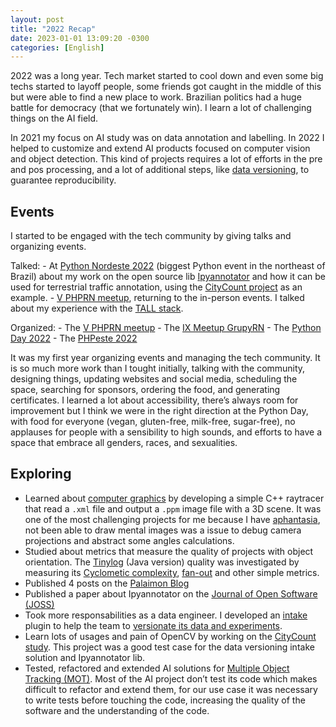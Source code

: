 ```yaml
---
layout: post
title: "2022 Recap"
date: 2023-01-01 13:09:20 -0300
categories: [English]
---
```


2022 was a long year. Tech market started to cool down and even some 
big techs started to layoff people, some friends got caught in the middle of this but 
were able to find a new place to work. Brazilian politics had a huge battle for democracy 
(that we fortunately win). I learn a lot of challenging things on the AI field.

In 2021 my focus on AI study was on data annotation and labelling. In 2022 I helped to customize and extend AI products focused on computer vision and object detection. This kind of projects requires a lot of efforts in the pre and pos processing, and a lot of additional steps, like [data versioning](https://en.wikipedia.org/wiki/Data_Version_Control), to guarantee reproducibility.

## Events

I started to be engaged with the tech community by giving talks and organizing events. 

Talked:
- At [Python Nordeste 2022](https://2022.pythonnordeste.org/) (biggest Python event in the northeast of Brazil) 
about my work on the open source lib [Ipyannotator](https://github.com/palaimon/ipyannotator) and how it can be 
used for terrestrial traffic annotation, using the [CityCount project](https://palaimon.io/projects.html#sec-cc) 
as an example. 
- [V PHPRN meetup](https://www.instagram.com/p/CgSt2CgLTyQ/), returning to the in-person events. I talked about my 
experience with the [TALL stack](https://tallstack.dev/).

Organized:
- The [V PHPRN meetup](https://www.instagram.com/p/CgSt2CgLTyQ/)
- The [IX Meetup GrupyRN](https://www.instagram.com/p/CiVN31LrtaR/)
- The [Python Day 2022](https://www.instagram.com/p/CkgPmVBOG4j/)
- The [PHPeste 2022](https://phprn.github.io/phpeste/)

It was my first year organizing events and managing the tech community. It is so much more work than I tought initially, 
talking with the community, designing things, updating websites and social media, scheduling the space, searching for sponsors, ordering the food, and generating certificates. I learned a lot about accessibility, there's always room for improvement but I think we were in the right direction at the Python Day, with food for everyone (vegan, gluten-free, milk-free, sugar-free), no applauses for people with a sensibility to high sounds, and efforts to have a space that embrace all genders, races, and sexualities.

## Exploring

- Learned about [computer graphics](https://en.wikipedia.org/wiki/Computer_graphics) by developing a simple C++ raytracer that 
read a `.xml` file and output a `.ppm` image file with a 3D scene. It was one of the most challenging projects for me because 
I have [aphantasia](https://en.wikipedia.org/wiki/Aphantasia), not been able to draw mental images was a issue to debug camera 
projections and abstract some angles calculations.
- Studied about metrics that measure the quality of projects with object orientation. The [Tinylog](https://tinylog.org/v2/) (Java version) quality was investigated by measuring its [Cyclometic complexity](https://en.wikipedia.org/wiki/Cyclomatic_complexity), [fan-out](https://en.wikipedia.org/wiki/Fan-out_(software)#Software_design_and_quality_assurance) and other simple metrics.
- Published 4 posts on the [Palaimon Blog](https://blog.palaimon.io/)
- Published a paper about Ipyannotator on the [Journal of Open Software (JOSS)](https://joss.theoj.org/papers/10.21105/joss.04480)
- Took more responsabilities as a data engineer. I developed an [intake](https://intake.readthedocs.io/en/latest/) plugin 
to help the team to [versionate its data and experiments](https://en.wikipedia.org/wiki/Data_Version_Control). 
- Learn lots of usages and pain of OpenCV by working on the [CityCount study](https://blog.palaimon.io/posts/citycount-finalization/). This project was a good test case for the data versioning intake solution and Ipyannotator lib.
- Tested, refactored and extended AI solutions for [Multiple Object Tracking (MOT)](https://en.wikipedia.org/wiki/Multiple_object_tracking). Most of the AI project don't test its code which makes difficult to refactor and extend them, 
for our use case it was necessary to write tests before touching the code, increasing the quality of the software and the understanding of the code.
